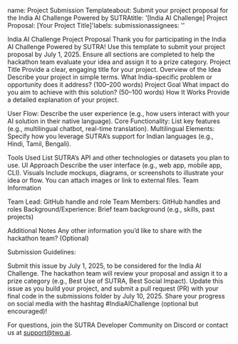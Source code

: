 
name: Project Submission Templateabout: Submit your project proposal for the India AI Challenge Powered by SUTRAtitle: '[India AI Challenge] Project Proposal: [Your Project Title]'labels: submissionassignees: ''

India AI Challenge Project Proposal
Thank you for participating in the India AI Challenge Powered by SUTRA! Use this template to submit your project proposal by July 1, 2025. Ensure all sections are completed to help the hackathon team evaluate your idea and assign it to a prize category.
Project Title
Provide a clear, engaging title for your project.
Overview of the Idea
Describe your project in simple terms. What India-specific problem or opportunity does it address? (100–200 words)
Project Goal
What impact do you aim to achieve with this solution? (50–100 words)
How It Works
Provide a detailed explanation of your project.

User Flow: Describe the user experience (e.g., how users interact with your AI solution in their native language).
Core Functionality: List key features (e.g., multilingual chatbot, real-time translation).
Multilingual Elements: Specify how you leverage SUTRA’s support for Indian languages (e.g., Hindi, Tamil, Bengali).

Tools Used
List SUTRA’s API and other technologies or datasets you plan to use.
UI Approach
Describe the user interface (e.g., web app, mobile app, CLI).
Visuals
Include mockups, diagrams, or screenshots to illustrate your idea or flow. You can attach images or link to external files.
Team Information

Team Lead: GitHub handle and role
Team Members: GitHub handles and roles
Background/Experience: Brief team background (e.g., skills, past projects)

Additional Notes
Any other information you’d like to share with the hackathon team? (Optional)

Submission Guidelines:

Submit this issue by July 1, 2025, to be considered for the India AI Challenge.
The hackathon team will review your proposal and assign it to a prize category (e.g., Best Use of SUTRA, Best Social Impact).
Update this issue as you build your project, and submit a pull request (PR) with your final code in the submissions folder by July 10, 2025.
Share your progress on social media with the hashtag #IndiaAIChallenge (optional but encouraged)!

For questions, join the SUTRA Developer Community on Discord or contact us at support@two.ai.
